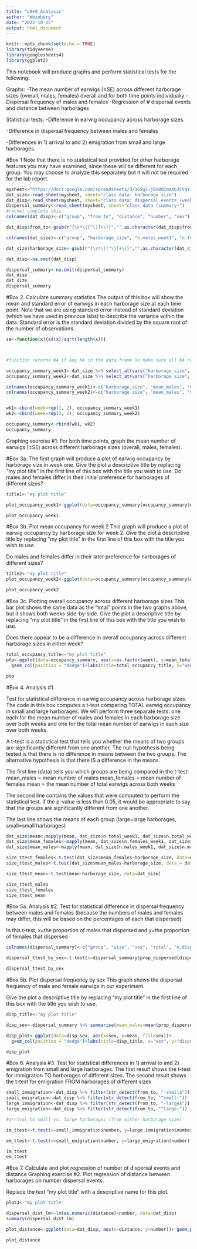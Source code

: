 ```yaml
---
title: "L8+9_Analysis"
author: "Weinberg"
date: "2022-10-15"
output: html_document
---
```


```r
knitr::opts_chunk$set(echo = TRUE)
library(tidyverse)
library(googlesheets4)
library(ggplot2)
```
This notebook will produce graphs and perform statistical tests for the following:

Graphs:
-The mean number of earwigs (±SE) across different harborage sizes (overall, males, females) overall and for both time points individually
-Dispersal frequency of males and females
-Regression of # dispersal events and distance between harborages


Statistical tests:
-Difference in earwig occupancy across harborage sizes.

-Difference in dispersal frequency between males and females

-Differences in 1) arrival to and 2) emigration from small and large harborages. 

#Box 1
Note that there is no statistical test provided for other harborage features you may have examined, since these will be different for each group. You may choose to analyze this separately but it will not be required for the lab report.
```r
mysheet<-"https://docs.google.com/spreadsheets/d/1GSgi-jBv8OImmX6JCVqY3WNV2TwNjgGNEsVueEph810/edit?usp=sharing"
dat_size<-read_sheet(mysheet, sheet="class data: harborage size")
dat_disp<-read_sheet(mysheet, sheet="class data: dispersal events (week 2 only)")
dispersal_summary<-read_sheet(mysheet, sheet="class data (summary)")
#rachel complete this
colnames(dat_disp)<-c("group", "from_to", "distance", "number", "sex")

dat_disp$from_to<-gsub(r"{\s*\([^\)]+\)}","",as.character(dat_disp$from_to))

colnames(dat_size)<-c("group", "harborage_size", "n.males_week1", "n.females_week1", "n.total_week1", "n.males_week2", "n.females_week2", "n.total_week2")

dat_size$harborage_size<-gsub(r"{\s*\([^\)]+\)}","",as.character(dat_size$harborage_size))

dat_disp<-na.omit(dat_disp)

dispersal_summary<-na.omit(dispersal_summary)
dat_disp
dat_size
dispersal_summary
```



#Box 2. Calculate summary statistics
The output of this box will show the mean and standard error of earwigs in each harborage size at each time point.
Note that we are using standard error instead of standard deviation (which we have used in previous labs) to describe the variance within the data.
Standard error is the standard deviation divided by the square root of the number of observations.
```r
se<-function(x){sd(x)/sqrt(length(x))}



#function returns NA if any NA in the data frame so make sure all NA removed before running

occupancy_summary_week1<-dat_size %>% select_at(vars("harborage_size", ends_with("1"))) %>% group_by(harborage_size) %>% summarise_all(list(mean, se))
occupancy_summary_week2<-dat_size %>% select_at(vars("harborage_size", ends_with("2"))) %>% group_by(harborage_size) %>% summarise_all(list(mean, se))

colnames(occupancy_summary_week1)<-c("harborage_size", "mean_males", "mean_females", "mean_total", "se_males", "se_females", "se_total")
colnames(occupancy_summary_week2)<-c("harborage_size", "mean_males", "mean_females", "mean_total", "se_males", "se_females", "se_total")        


wk1<-cbind(week=rep(1, 2), occupancy_summary_week1)
wk2<-cbind(week=rep(2, 2), occupancy_summary_week2)                       

occupancy_summary<-rbind(wk1, wk2)
occupancy_summary
```


Graphing exercise #1: For both time points, graph the mean number of earwigs (±SE) across different harborage sizes (overall, males, females).

#Box 3a.
The first graph will produce a plot of earwig occupancy by harborage size in week one. Give the plot a descriptive title by replacing "my plot title" in the first line of this box with the title you wish to use.
Do males and females differ in their initial preference for harborages of different sizes?
```r
title1<-"my plot title"

plot_occupancy_week1<-ggplot(data=occupancy_summary[occupancy_summary$week==1,] %>% pivot_longer(-c(harborage_size, week), names_to=c(".value", "type"), names_sep="_"), aes(x=harborage_size, y=mean, fill=type))+geom_col(position = "dodge")+labs(title=title1, x="harborage size", y="mean number of earwigs")+geom_errorbar(aes(x=harborage_size, ymin=mean-se, ymax=mean+se), size=0.5, position=position_dodge())

plot_occupancy_week1
```

#Box 3b. Plot mean occupancy for week 2
This graph will produce a plot of earwig occupancy by harborage size for week 2. Give the plot a descriptive title by replacing "my plot title" in the first line of this box with the title you wish to use.

Do males and females differ in their later preference for harborages of different sizes?

```r
title2<-"my plot title"
plot_occupancy_week2<-ggplot(data=occupancy_summary[occupancy_summary$week==2,] %>% pivot_longer(-c(harborage_size, week), names_to=c(".value", "type"), names_sep="_"), aes(x=harborage_size, y=mean, fill=type))+geom_col(position = "dodge")+labs(title=title2, x="harborage size", y="mean number of earwigs")+geom_errorbar(aes(x=harborage_size, ymin=mean-se, ymax=mean+se), size=0.5, position=position_dodge())

plot_occupancy_week2
```

#Box 3c. Plotting overall occupancy across different harborage sizes
This bar plot shows the same data as the "total" points in the two graphs above, but it shows both weeks side-by-side.
Give the plot a descriptive title by replacing "my plot title" in the first line of this box with the title you wish to use.

Does there appear to be a difference in overall occupancy across different harborage sizes in either week?
```r
total_occupancy_title<-"my plot title"
pto<-ggplot(data=occupancy_summary, aes(x=as.factor(week), y=mean_total, fill=harborage_size))+
  geom_col(position = "dodge")+labs(title=total_occupancy_title, x="week", y="mean number of earwigs")+geom_errorbar(aes(x=as.factor(week), ymin=mean_total-se_total, ymax=mean_total+se_total), size=0.5, position=position_dodge())

pto
```


#Box 4.
Analysis #1.

Test for statistical difference in earwig occupancy across harborage sizes.
The code in this box computes a t-test comparing TOTAL earwig occupancy in small and large harborages.
We will perform three separate tests: one each for the mean number of males and females in each harborage size over both weeks and one for the total mean number of earwigs in each size over both weeks.

A t-test is a statistical test that tells you whether the means of two groups are significantly different from one another. The null hypothesis being tested is that there is no difference in means between the two groups. The alternative hypothesis is that there IS a difference in the means.

The first line (data) tells you which groups are being compared in the t-test:
mean_males = mean number of males
mean_females = mean number of females
mean = the mean number of total earwigs across both weeks

The second line contains the values that were computed to perform the statistical test. If the p-value is less than 0.05, it would be appropriate to say that the groups are significantly different from one another.

The last line shows the means of each group (large=large harborages, small=small harborages)
```r
dat_size$mean<-mapply(mean, dat_size$n.total_week1, dat_size$n.total_week2)
dat_size$mean_females<-mapply(mean, dat_size$n.females_week1, dat_size$n.females_week2)
dat_size$mean_males<-mapply(mean, dat_size$n.males_week1, dat_size$n.males_week2)

size_ttest_females<-t.test(dat_size$mean_females~harborage_size, data=dat_size)
size_ttest_males<-t.test(dat_size$mean_males~harborage_size, data = dat_size)

size_ttest_mean<-t.test(mean~harborage_size, data=dat_size)

size_ttest_males
size_ttest_females
size_ttest_mean
```


#Box 5a.
Analysis #2. Test for statistical difference in dispersal frequency between males and females (because the numbers of males and females may differ, this will be based on the percentages of each that dispersed). 

In this t-test, x=the proportion of males that dispersed and y=the proportion of females that dispersed
```r
colnames(dispersal_summary)<-c("group", "size", "sex", "total", "n.dispersed", "prop_dispersed")

dispersal_ttest_by_sex<-t.test(x=dispersal_summary$prop_dispersed[dispersal_summary$sex=="M"], y=dispersal_summary$prop_dispersed[dispersal_summary$sex=="F"])

dispersal_ttest_by_sex
```

#Box 5b. Plot dispersal frequency by sex
This graph shows the dispersal frequency of male and female earwigs in our experiment.

Give the plot a descriptive title by replacing "my plot title" in the first line of this box with the title you wish to use.
```r
disp_title<-"my plot title"

disp_sex<-dispersal_summary %>% summarise(mean_males=mean(prop_dispersed[sex=="M"]), mean_females=mean(prop_dispersed[sex=="F"]), se_males=se(prop_dispersed[sex=="M"]), se_females=se(prop_dispersed[sex=="F"])) %>% pivot_longer(everything(), names_to=c(".value", "sex"), names_sep="_")

disp_plot<-ggplot(data=disp_sex, aes(x=sex, y=mean, fill=sex))+
  geom_col(position = "dodge")+labs(title=disp_title, x="sex", y="dispersal frequency")+geom_errorbar(aes(x=sex, ymin=mean-se, ymax=mean+se), size=0.5, position=position_dodge())+scale_fill_manual(values=c("#999999", "#E69F00"))

disp_plot
```


#Box 6.
Analysis #3. Test for statistical differences in 1) arrival to and 2) emigration from small and large harborages.
The first result shows the t-test for immigration TO harborages of different sizes.
The second result shows the t-test for emigration FROM harborages of different sizes 

```r
small_immigration<-dat_disp %>% filter(str_detect(from_to, "-small$"))
small_emigration<-dat_disp %>% filter(str_detect(from_to, "^small-"))
large_immigration<-dat_disp %>% filter(str_detect(from_to, "-large$"))
large_emigration<-dat_disp %>% filter(str_detect(from_to, "^large-"))

#arrival to small vs. large harborages (from either harborage size)

im_ttest<-t.test(x=small_immigration$number, y=large_immigration$number)

em_ttest<-t.test(x=small_emigration$number, y=large_emigration$number)

im_ttest
em_ttest
```


#Box 7. Calculate and plot regression of number of dispersal events and distance
Graphing exercise #2. Plot regression of distance between harborages on number dispersal events.

Replace the text "my plot title" with a descriptive name for this plot. 
```r
plot3<-"my plot title"

dispersal_dist_lm<-lm(as.numeric(distance)~number, data=dat_disp)
summary(dispersal_dist_lm)

plot_distance<-ggplot(data=dat_disp, aes(x=distance, y=number))+ geom_point()+ geom_smooth(method="lm")+ggtitle(plot3)

plot_distance
```

